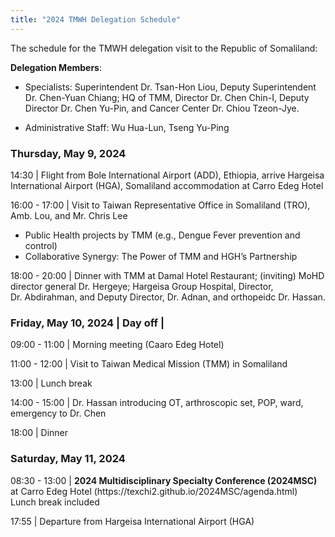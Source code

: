 ```yaml
---
title: "2024 TMWH Delegation Schedule"
---
```


The schedule for the TMWH delegation visit to the Republic of Somaliland:

**Delegation Members**:

- Specialists: Superintendent Dr. Tsan-Hon Liou, Deputy Superintendent Dr. Chen-Yuan Chiang; HQ of TMM, Director Dr. Chen Chin-I, Deputy Director Dr. Chen Yu-Pin, and Cancer Center Dr. Chiou Tzeon-Jye.

- Administrative Staff: Wu Hua-Lun, Tseng Yu-Ping


### Thursday, May 9, 2024

14:30 | Flight from Bole International Airport (ADD), Ethiopia, arrive Hargeisa International Airport (HGA), Somaliland
accommodation at Carro Edeg Hotel

16:00 - 17:00 | Visit to Taiwan Representative Office in Somaliland (TRO), Amb. Lou, and Mr. Chris Lee

  - Public Health projects by TMM (e.g., Dengue Fever prevention and control)
  - Collaborative Synergy: The Power of TMM and HGH's Partnership

18:00 - 20:00 | Dinner with TMM at Damal Hotel Restaurant;
(inviting) MoHD director general Dr. Hergeye; Hargeisa Group Hospital, Director, Dr. Abdirahman, and Deputy Director, Dr. Adnan, and orthopeidc Dr. Hassan.


### Friday, May 10, 2024 | Day off | 

09:00 - 11:00 | Morning meeting (Caaro Edeg Hotel)

11:00 - 12:00 | Visit to Taiwan Medical Mission (TMM) in Somaliland

13:00 | Lunch break

14:00 - 15:00 | Dr. Hassan introducing OT, arthroscopic set, POP, ward, emergency to Dr. Chen

18:00 | Dinner


### Saturday, May 11, 2024

08:30 - 13:00 | **2024 Multidisciplinary Specialty Conference (2024MSC)** at Carro Edeg Hotel (https://texchi2.github.io/2024MSC/agenda.html)
               Lunch break included
               
17:55         | Departure from Hargeisa International Airport (HGA)

